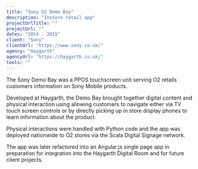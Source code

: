 ```yaml
---
title: "Sony O2 Demo Bay"
description: "Instore retail app"
projectUrlTitle: ""
projectUrl: ""
dates: "2014 - 2015"
client: "Sony"
clientUrl: "https://www.sony.co.uk/"
agency: "Haygarth"
agencyUrl: "https://haygarth.co.uk/"
tools: ""
---
```


The Sony Demo Bay was a PPOS touchscreen unit serving O2 retails customers information on Sony Mobile products.

Developed at Haygarth, the Demo Bay brought together digital content and physical interaction using allowing customers to navigate either via TV touch screen controls or by directly picking up in store display phones to learn information about the product.

Physical interactions were handled with Python code and the app was deployed nationwide to O2 stores via the Scala Digital Signage network.

The app was later refactored into an Angular.js single page app in preparation for integration into the Haygarth Digital Room and for future client projects.
